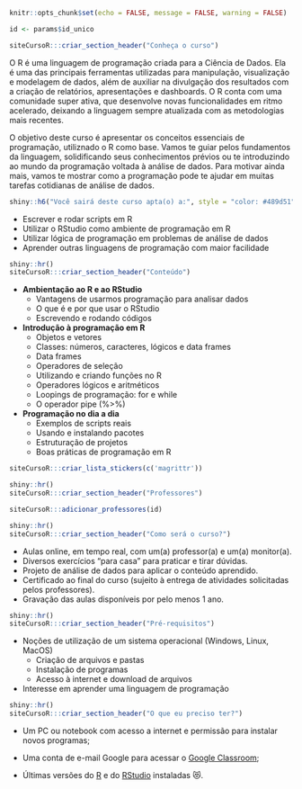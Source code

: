 ```r
knitr::opts_chunk$set(echo = FALSE, message = FALSE, warning = FALSE)

id <- params$id_unico
```

```r
siteCursoR:::criar_section_header("Conheça o curso")
```

O R é uma linguagem de programação criada para a Ciência de Dados. Ela é uma das principais ferramentas utilizadas para manipulação, visualização e modelagem de dados, além de auxiliar na divulgação dos resultados com a criação de relatórios, apresentações e dashboards. O R conta com uma comunidade super ativa, que desenvolve novas funcionalidades em ritmo acelerado, deixando a linguagem sempre atualizada com as metodologias mais recentes.

O objetivo deste curso é apresentar os conceitos essenciais de programação, utiliznado o R como base. Vamos te guiar pelos fundamentos da linguagem, solidificando seus conhecimentos prévios ou te introduzindo ao mundo da programação voltada à análise de dados. Para motivar ainda mais, vamos te mostrar como a programação pode te ajudar em muitas tarefas cotidianas de análise de dados.


```r
shiny::h6("Você sairá deste curso apta(o) a:", style = "color: #489d51")
```


::: {.voce-saira}
- Escrever e rodar scripts em R
- Utilizar o RStudio como ambiente de programação em R
- Utilizar lógica de programação em problemas de análise de dados
- Aprender outras linguagens de programação com maior facilidade
:::


```r
shiny::hr()
siteCursoR:::criar_section_header("Conteúdo")
```

::: {.row}

:::: {.column-esq}
- **Ambientação ao R e ao RStudio**
    - Vantagens de usarmos programação para analisar dados
    - O que é e por que usar o RStudio
    - Escrevendo e rodando códigos
- **Introdução à programação em R**
    - Objetos e vetores
    - Classes: números, caracteres, lógicos e data frames
    - Data frames
    - Operadores de seleção
    - Utilizando e criando funções no R
    - Operadores lógicos e aritméticos
    - Loopings de programação: for e while
    - O operador pipe (%>%)
- **Programação no dia a dia**
    - Exemplos de scripts reais
    - Usando e instalando pacotes
    - Estruturação de projetos
    - Boas práticas de programação em R
::::

:::: {.column-dir}

::::: {.row .justify-content-center}
```r
siteCursoR:::criar_lista_stickers(c('magrittr'))
```
:::::

:::: 

:::


```r
shiny::hr()
siteCursoR:::criar_section_header("Professores")
```

```r
siteCursoR:::adicionar_professores(id)
```

```r
shiny::hr()
siteCursoR:::criar_section_header("Como será o curso?")
```

- Aulas online, em tempo real, com um(a) professor(a) e um(a) monitor(a). 
- Diversos exercícios "para casa" para praticar e tirar dúvidas.
- Projeto de análise de dados para aplicar o conteúdo aprendido.
- Certificado ao final do curso (sujeito à entrega de atividades solicitadas pelos professores).
- Gravação das aulas disponíveis por pelo menos 1 ano.

```r
shiny::hr()
siteCursoR:::criar_section_header("Pré-requisitos") 
```

- Noções de utilização de um sistema operacional (Windows, Linux, MacOS)
  - Criação de arquivos e pastas
  - Instalação de programas
  - Acesso à internet e download de arquivos
- Interesse em aprender uma linguagem de programação

```r
shiny::hr()
siteCursoR:::criar_section_header("O que eu preciso ter?")
```


- Um PC ou notebook com acesso a internet e permissão para instalar novos programas;

- Uma conta de e-mail Google para acessar o [Google Classroom](https://classroom.google.com/);

-  Últimas versões do [R](https://cran.r-project.org/) e do [RStudio](https://www.rstudio.com/products/rstudio/download/) instaladas &#128571;.
